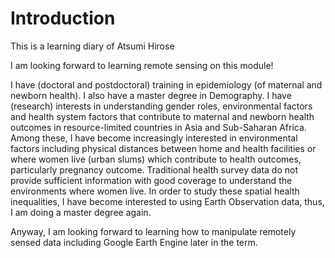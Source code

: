 # Introduction

This is a learning diary of Atsumi Hirose

I am looking forward to learning remote sensing on this module!

I have (doctoral and postdoctoral) training in epidemiology
(of maternal and newborn health). I also have a master degree in Demography. I have (research) interests in understanding gender roles, environmental factors and health system factors that contribute to maternal and newborn health outcomes in resource-limited countries in Asia and Sub-Saharan Africa. Among these, I have become increasingly interested in environmental factors including physical distances between home and health facilities or where women live (urban slums) which contribute to health outcomes, particularly pregnancy outcome. Traditional health survey data do not provide sufficient information with good coverage to understand the environments where women live. In order to study these spatial health inequalities, I have become interested to using Earth Observation data, thus, I am doing a master degree again.

Anyway, I am looking forward to learning how to manipulate
remotely sensed data including Google Earth Engine later in the term.

